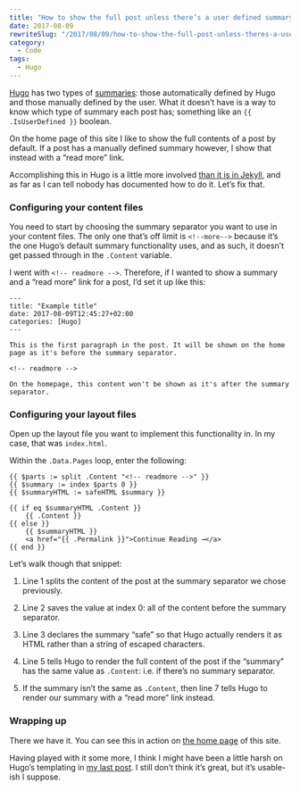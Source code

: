 ```yaml
---
title: "How to show the full post unless there’s a user defined summary in Hugo"
date: 2017-08-09
rewriteSlug: "/2017/08/09/how-to-show-the-full-post-unless-theres-a-user-defined-summary-in-hugo"
category:
  - Code
tags:
  - Hugo
---
```


[Hugo](https://gohugo.io/) has two types of [summaries](https://gohugo.io/content-management/summaries/): those automatically defined by Hugo and those manually defined by the user. What it doesn’t have is a way to know which type of summary each post has; something like an `{{ .IsUserDefined }}` boolean.

On the home page of this site I like to show the full contents of a post by default. If a post has a manually defined summary however, I show that instead with a “read more” link.

Accomplishing this in Hugo is a little more involved [than it is in Jekyll](https://elliotekj.com/2016/12/04/jekyll-display-the-full-post-unless-a-custom-excerpt-is-specified/), and as far as I can tell nobody has documented how to do it. Let’s fix that.

### Configuring your content files

You need to start by choosing the summary separator you want to use in your content files. The only one that’s off limit is `<!-​-more-->` because it’s the one Hugo’s default summary functionality uses, and as such, it doesn’t get passed through in the `.Content` variable.

I went with `<!-- readmore -->`. Therefore, if I wanted to show a summary and a “read more” link for a post, I’d set it up like this:

```
---
title: "Example title"
date: 2017-08-09T12:45:27+02:00
categories: [Hugo]
---

This is the first paragraph in the post. It will be shown on the home page as it's before the summary separator.

<!-- readmore -->

On the homepage, this content won't be shown as it's after the summary separator.
```

### Configuring your layout files

Open up the layout file you want to implement this functionality in. In my case, that was `index.html`.

Within the `.Data.Pages` loop, enter the following:

```
{{ $parts := split .Content "<!-- readmore -->" }}
{{ $summary := index $parts 0 }}
{{ $summaryHTML := safeHTML $summary }}

{{ if eq $summaryHTML .Content }}
    {{ .Content }}
{{ else }}
    {{ $summaryHTML }}
    <a href="{{ .Permalink }}">Continue Reading →</a>
{{ end }}
```

Let’s walk though that snippet:

1. Line 1 splits the content of the post at the summary separator we chose previously.

2. Line 2 saves the value at index 0: all of the content before the summary separator.

3. Line 3 declares the summary “safe” so that Hugo actually renders it as HTML rather than a string of escaped characters.

4. Line 5 tells Hugo to render the full content of the post if the “summary” has the same value as `.Content`: i.e. if there’s no summary separator.

5. If the summary isn’t the same as `.Content`, then line 7 tells Hugo to render our summary with a “read more” link instead.

### Wrapping up

There we have it. You can see this in action on [the home page](https://elliotekj.com) of this site.

Having played with it some more, I think I might have been a little harsh on Hugo’s templating in [my last post](https://elliotekj.com/2017/08/03/google-drive-and-hugo-the-new-publishing-setup-for-this-blog/). I still don’t think it’s great, but it’s usable-ish I suppose.
  